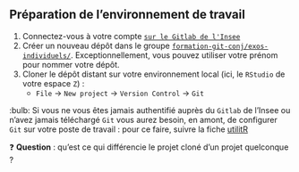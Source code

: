 :::{.callout-tip collapse="true" icon=false}
## Préparation de l'environnement de travail

:::{.incremental}
1. Connectez-vous à votre compte [`sur le Gitlab de l'Insee`](https://gitlab.insee.fr/)
2. Créer un nouveau dépôt dans le groupe [`formation-git-conj/exos-individuels/`](https://gitlab.insee.fr/formation_git_conj/exos-individuels). Exceptionnellement, vous pouvez utiliser votre prénom pour nommer votre dépôt.
3. Cloner le dépôt distant sur votre environnement local (ici, le `RStudio` de votre espace `Z`) :
    + `File` → `New project` → `Version Control` → `Git`
:::

:::

:bulb: Si vous ne vous êtes jamais authentifié auprès du `Gitlab` de l'Insee ou n'avez jamais téléchargé `Git` vous aurez besoin, en amont, de configurer `Git` sur votre poste de travail : pour ce faire, suivre la fiche [utilitR](https://book.utilitr.org/03_Fiches_thematiques/Fiche_configurer_git.html)

❓ **Question** : qu'est ce qui différencie le projet cloné d'un projet quelconque ?
